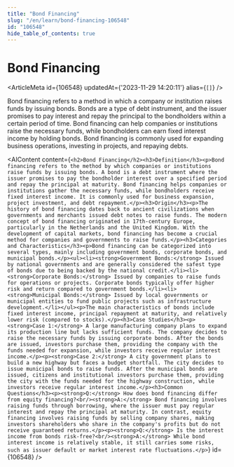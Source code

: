 ```yaml
---
title: "Bond Financing"
slug: "/en/learn/bond-financing-106548"
id: "106548"
hide_table_of_contents: true
---
```



# Bond Financing

<ArticleMeta id={106548} updatedAt={'2023-11-29 14:20:11'} alias={`[]`} />
<div className='border-solid border-b border-t-0 my-4 border-[var(--ifm-color-gray-300)]' />

Bond financing refers to a method in which a company or institution raises funds by issuing bonds. Bonds are a type of debt instrument, and the issuer promises to pay interest and repay the principal to the bondholders within a certain period of time. Bond financing can help companies or institutions raise the necessary funds, while bondholders can earn fixed interest income by holding bonds. Bond financing is commonly used for expanding business operations, investing in projects, and repaying debts.

<AIContent content={`<h2>Bond Financing</h2><h3>Definition</h3><p>Bond financing refers to the method by which companies or institutions raise funds by issuing bonds. A bond is a debt instrument where the issuer promises to pay the bondholder interest over a specified period and repay the principal at maturity. Bond financing helps companies or institutions gather the necessary funds, while bondholders receive fixed interest income. It is commonly used for business expansion, project investment, and debt repayment.</p><h3>Origin</h3><p>The history of bond financing dates back to ancient civilizations when governments and merchants issued debt notes to raise funds. The modern concept of bond financing originated in 17th-century Europe, particularly in the Netherlands and the United Kingdom. With the development of capital markets, bond financing has become a crucial method for companies and governments to raise funds.</p><h3>Categories and Characteristics</h3><p>Bond financing can be categorized into several types, mainly including government bonds, corporate bonds, and municipal bonds.</p><ul><li><strong>Government Bonds:</strong> Issued by national governments and are generally considered the safest type of bonds due to being backed by the national credit.</li><li><strong>Corporate Bonds:</strong> Issued by companies to raise funds for operations or projects. Corporate bonds typically offer higher risk and return compared to government bonds.</li><li><strong>Municipal Bonds:</strong> Issued by local governments or municipal entities to fund public projects such as infrastructure development.</li></ul><p>The main characteristics of bonds include fixed interest income, principal repayment at maturity, and relatively lower risk (compared to stocks).</p><h3>Case Studies</h3><p><strong>Case 1:</strong> A large manufacturing company plans to expand its production line but lacks sufficient funds. The company decides to raise the necessary funds by issuing corporate bonds. After the bonds are issued, investors purchase them, providing the company with the funds needed for expansion, while investors receive regular interest income.</p><p><strong>Case 2:</strong> A city government plans to build a new highway but faces a budget shortfall. The city decides to issue municipal bonds to raise funds. After the municipal bonds are issued, citizens and institutional investors purchase them, providing the city with the funds needed for the highway construction, while investors receive regular interest income.</p><h3>Common Questions</h3><p><strong>Q:</strong> How does bond financing differ from equity financing?<br/><strong>A:</strong> Bond financing involves raising funds through borrowing, where the issuer must pay regular interest and repay the principal at maturity. In contrast, equity financing involves raising funds by selling company shares, making investors shareholders who share in the company's profits but do not receive guaranteed returns.</p><p><strong>Q:</strong> Is the interest income from bonds risk-free?<br/><strong>A:</strong> While bond interest income is relatively stable, it still carries some risks, such as issuer default or market interest rate fluctuations.</p>`} id={106548} />
